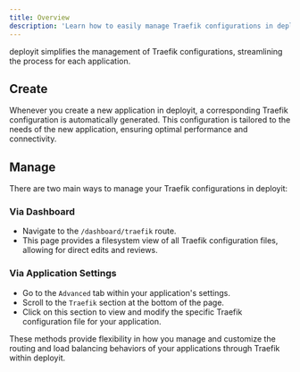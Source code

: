 ---
title: Overview
description: 'Learn how to easily manage Traefik configurations in deployit for each application.'
---

deployit simplifies the management of Traefik configurations, streamlining the process for each application.

## Create

Whenever you create a new application in deployit, a corresponding Traefik configuration is automatically generated. This configuration is tailored to the needs of the new application, ensuring optimal performance and connectivity.

## Manage

There are two main ways to manage your Traefik configurations in deployit:

### Via Dashboard

- Navigate to the `/dashboard/traefik` route.
- This page provides a filesystem view of all Traefik configuration files, allowing for direct edits and reviews.

### Via Application Settings

- Go to the `Advanced` tab within your application's settings.
- Scroll to the `Traefik` section at the bottom of the page.
- Click on this section to view and modify the specific Traefik configuration file for your application.

These methods provide flexibility in how you manage and customize the routing and load balancing behaviors of your applications through Traefik within deployit.
